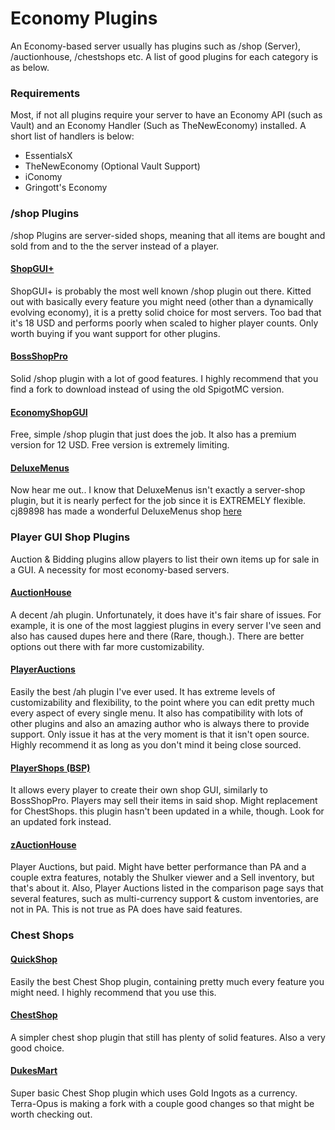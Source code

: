# Economy Plugins

An Economy-based server usually has plugins such as /shop (Server), /auctionhouse, /chestshops etc. A list of good plugins for each category is as below.

### Requirements
Most, if not all plugins require your server to have an Economy API (such as Vault) and an Economy Handler (Such as TheNewEconomy) installed. A short list of handlers is below:
  * EssentialsX
  * TheNewEconomy (Optional Vault Support)
  * iConomy
  * Gringott's Economy

### /shop Plugins
/shop Plugins are server-sided shops, meaning that all items are bought and sold from and to the the server instead of a player.

#### [ShopGUI+](https://www.spigotmc.org/resources/shopgui-1-8-1-19.6515/)
ShopGUI+ is probably the most well known /shop plugin out there. Kitted out with basically every feature you might need (other than a dynamically evolving economy), it is a pretty solid choice for most servers.
Too bad that it's 18 USD and performs poorly when scaled to higher player counts. Only worth buying if you want support for other plugins.

#### [BossShopPro](https://www.spigotmc.org/resources/bossshoppro-the-most-powerful-chest-gui-shop-menu-plugin.222/)
Solid /shop plugin with a lot of good features. I highly recommend that you find a fork to download instead of using the old SpigotMC version.

#### [EconomyShopGUI](https://www.spigotmc.org/resources/economyshopgui.69927/)
Free, simple /shop plugin that just does the job. It also has a premium version for 12 USD. Free version is extremely limiting.

#### [DeluxeMenus](https://www.spigotmc.org/resources/deluxemenus.11734/)
Now hear me out.. I know that DeluxeMenus isn't exactly a server-shop plugin, but it is nearly perfect for the job since it is EXTREMELY flexible. cj89898 has made a wonderful DeluxeMenus shop [here](https://github.com/cj89898/DeluxeMenus-DeluxeShop)

### Player GUI Shop Plugins
Auction & Bidding plugins allow players to list their own items up for sale in a GUI. A necessity for most economy-based servers.

#### [AuctionHouse](https://www.spigotmc.org/resources/auctionhouse.61836/)
A decent /ah plugin. Unfortunately, it does have it's fair share of issues. For example, it is one of the most laggiest plugins in every server I've seen and also has caused dupes here and there (Rare, though.). There are better options out there with far more customizability.

#### [PlayerAuctions](https://www.spigotmc.org/resources/83073/)
Easily the best /ah plugin I've ever used. It has extreme levels of customizability and flexibility, to the point where you can edit pretty much every aspect of every single menu. It also has compatibility with lots of other plugins and also an amazing author who is always there to provide support. Only issue it has at the very moment is that it isn't open source. Highly recommend it as long as you don't mind it being close sourced.

#### [PlayerShops (BSP)](https://www.spigotmc.org/resources/playershops-gui-bsp-allow-players-to-create-public-shops.29568/)
It allows every player to create their own shop GUI, similarly to BossShopPro. Players may sell their items in said shop. Might replacement for ChestShops. this plugin hasn't been updated in a while, though. Look for an updated fork instead.

#### [zAuctionHouse](https://www.spigotmc.org/resources/1-8-1-19-zauctionhouse-1200-servers-online.63010/)
Player Auctions, but paid. Might have better performance than PA and a couple extra features, notably the Shulker viewer and a Sell inventory, but that's about it. Also, Player Auctions listed in the comparison page says that several features, such as multi-currency support & custom inventories, are not in PA. This is not true as PA does have said features.

### Chest Shops

#### [QuickShop](https://www.spigotmc.org/resources/quickshop-reremake-1-19-ready-multi-currency.62575/)
Easily the best Chest Shop plugin, containing pretty much every feature you might need. I highly recommend that you use this.

#### [ChestShop](https://www.spigotmc.org/resources/chestshop.51856/)
A simpler chest shop plugin that still has plenty of solid features. Also a very good choice.

#### [DukesMart](https://github.com/jianbriggs/DukesMart)
Super basic Chest Shop plugin which uses Gold Ingots as a currency. Terra-Opus is making a fork with a couple good changes so that might be worth checking out.
